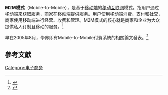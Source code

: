 '''M2M模式'''（Mobile-to-Mobile），是基于[[移动端|移动端]]的[[移动互联网|移动互联网]]模式。指用户通过移动端来获取服务，商家在移动端提供服务。用户使用移动端消费、支付和社交，商家使用移动端进行经营、收费和管理。M2M模式的核心就是商家和企业为大众提供私人订制且移动的服务。<ref>{{cite news|title=M2M模式或许是移动互联网发展的未来|url=http://news.sina.com.cn/o/2015-02-04/154631481915.shtml|accessdate=2016-05-22|agency=山西新闻网|publisher=新浪新闻|archive-date=2016-06-23|archive-url=https://web.archive.org/web/20160623181942/http://news.sina.com.cn/o/2015-02-04/154631481915.shtml|dead-url=no}}</ref>

早在2005年8月，學界即有Mobile-to-Mobile付費系統的相關論文發表。<ref>{{Cite web |url=http://ieeexplore.ieee.org/stamp/stamp.jsp?tp=&arnumber=1493638 |title=MMPS: Ashutosh Saxena, Manik Lal Das & Anurag Gupta, A Versatile Mobile-to-Mobile Payment System,ICMB 2005,IEEE |accessdate=2015-02-09 |archive-date=2019-10-18 |archive-url=https://web.archive.org/web/20191018070155/https://ieeexplore.ieee.org/document/1493638/ |dead-url=no }}</ref>

==參考文獻==
{{reflist}}
{{互联网小作品}}
[[Category:电子商务|Category:电子商务]]